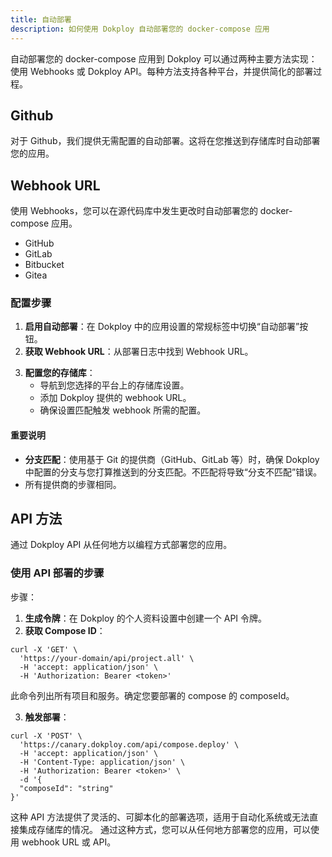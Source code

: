 ```yaml
---
title: 自动部署
description: 如何使用 Dokploy 自动部署您的 docker-compose 应用
---
```


自动部署您的 docker-compose 应用到 Dokploy 可以通过两种主要方法实现：使用 Webhooks 或 Dokploy API。每种方法支持各种平台，并提供简化的部署过程。

## Github

对于 Github，我们提供无需配置的自动部署。这将在您推送到存储库时自动部署您的应用。

## Webhook URL

使用 Webhooks，您可以在源代码库中发生更改时自动部署您的 docker-compose 应用。

- GitHub
- GitLab
- Bitbucket
- Gitea

### 配置步骤

1. **启用自动部署**：在 Dokploy 中的应用设置的常规标签中切换“自动部署”按钮。
2. **获取 Webhook URL**：从部署日志中找到 Webhook URL。

<ImageZoom
  src="/assets/webhook-url-compose.png"
  alt="Webhook URL"
  width={1000}
  height={500}/>

3. **配置您的存储库**：
   - 导航到您选择的平台上的存储库设置。
   - 添加 Dokploy 提供的 webhook URL。
   - 确保设置匹配触发 webhook 所需的配置。

<ImageZoom
  src="/assets/webhook-github.png"
  alt="Webhook URL"
  width={1000}
  height={500}/>

#### 重要说明

- **分支匹配**：使用基于 Git 的提供商（GitHub、GitLab 等）时，确保 Dokploy 中配置的分支与您打算推送到的分支匹配。不匹配将导致“分支不匹配”错误。
- 所有提供商的步骤相同。

## API 方法

通过 Dokploy API 从任何地方以编程方式部署您的应用。

### 使用 API 部署的步骤

步骤：

1. **生成令牌**：在 Dokploy 的个人资料设置中创建一个 API 令牌。
2. **获取 Compose ID**：

```http
curl -X 'GET' \
  'https://your-domain/api/project.all' \
  -H 'accept: application/json' \
  -H 'Authorization: Bearer <token>'
```

此命令列出所有项目和服务。确定您要部署的 compose 的 composeId。

3. **触发部署**：
```http
curl -X 'POST' \
  'https://canary.dokploy.com/api/compose.deploy' \
  -H 'accept: application/json' \
  -H 'Content-Type: application/json' \
  -H 'Authorization: Bearer <token>' \
  -d '{
  "composeId": "string"
}'
```

这种 API 方法提供了灵活的、可脚本化的部署选项，适用于自动化系统或无法直接集成存储库的情况。
通过这种方式，您可以从任何地方部署您的应用，可以使用 webhook URL 或 API。
